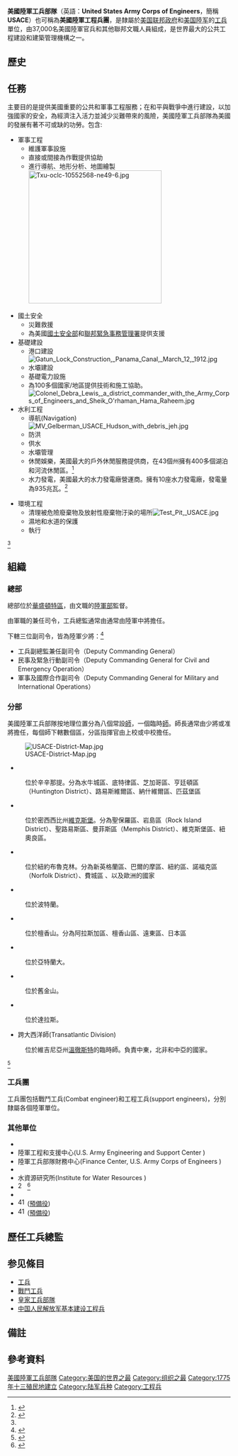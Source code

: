 {{Infobox military unit
| 名稱 = 美國陸軍工兵部隊<br>United States Army Corps of Engineers<br>
| 圖片 = [[File:United_States_Army_Corps_of_Engineers_logo.svg|200px]]
| 圖片說明 = 美國陸軍工兵標誌
| 時期 = 1775年-現今
| 國家 = {{flagu|United States}}
| 效忠 = [[美國聯邦政府|美國聯邦政府]]
| 軍種 = {{flagicon image|Flag of the United States Army (unofficial proportions).svg}} [[美國陸軍|美國陸軍]]
| 兵科 = [[工兵|工兵]]
| 功能 = 工兵指揮<br>水利工程
| 規模 = [[軍_(軍隊)|軍級]]<br>37,000人
| 隸屬 = 美國[[陸軍部|陸軍部]]
| garrison = [[華盛頓特區|華盛頓特區]]
| 裝備 =
| 別稱 =
| 格言 ={{lang-fr|'''Essayon​​s'''}}
| 顏色 =
| 隊歌 =
| 吉祥物 =
| 戰役 =
| anniversaries = 6月16日
| 獎章 =
| 榮譽 =
<!-- Commanders -->
|commander1= R. D. James
|commander1_label=陸軍部土木工程助理部長
|commander2={{Flagicon image|Flag of a United States Army lieutenant general.svg|size=20px}} Todd Semonite  中將
|commander2_label=現任指揮官兼任工兵總監
|commander3=
|commander3_label=
|commander4=
|commander4_label=
<!-- Insignia -->
|identification_symbol          =[[File:US-Engineers-Regimental_Insignia.png|]]
|identification_symbol_label    = [[特色單位徽章|特色單位徽章]](DUI）
|identification_symbol_2        = [[File:USACE.gif|]]
|identification_symbol_2_label  = 美國陸軍工兵臂章
}}

'''美國陸軍工兵部隊'''（英語：'''United States Army Corps of Engineers'''，簡稱'''USACE'''）也可稱為'''美國陸軍工程兵團'''{{NoteTag|這裡指的是「Corps」兵團，請不要與「Engineer Regiment」工兵團混淆}}，是隸屬於[[美国联邦政府|美国联邦政府]]和[[美国陸军|美国陸军]]的[[工兵|工兵]]單位，由37,000名美國陸軍官兵和其他聯邦文職人員組成，是世界最大的公共工程建設和建築管理機構之一。

==歷史==


==任務==

主要目的是提供美國重要的公共和軍事工程服務；在和平與戰爭中進行建設，以加強國家的安全，為經濟注入活力並減少災難帶來的風險，美國陸軍工兵部隊為美國的發展有著不可或缺的功勞。包含:

*軍事工程
**維護軍事設施
**直接或間接為作戰提供協助
**進行導航、地形分析、地圖繪製[[File:Txu-oclc-10552568-ne49-6.jpg|300px]]

*國土安全
**災難救援
**為美國[[國土安全部|國土安全部]]和[[聯邦緊急事務管理署|聯邦緊急事務管理署]]提供支援
*基礎建設
**港口建設[[File:Gatun_Lock_Construction,_Panama_Canal,_March_12,_1912.jpg|thumb]]
**水壩建設
**基礎電力設施
**為100多個國家/地區提供技術和施工協助。[[File:Colonel_Debra_Lewis,_a_district_commander_with_the_Army_Corps_of_Engineers_and_Sheik_O'rhaman_Hama_Raheem.jpg|thumb]]
*水利工程
**導航(Navigation)[[File:MV_Gelberman_USACE_Hudson_with_debris_jeh.jpg|thumb]]
**防洪
**供水
**水壩管理
**休閒娛樂，美國最大的戶外休閒服務提供商，在43個州擁有400多個湖泊和河流休閒區。<ref>{{Cite web |url =https://www.usace.army.mil/Missions/Civil-Works/Recreation/|title = / Missions / Civil Works / Recreation }}</ref>
**水力發電，美國最大的水力發電廠營運商。擁有10座水力發電廠，發電量為935兆瓦。<ref name="#1">{{Cite web |url =https://www.usace.army.mil/Missions//Locations/|title =Mission Overview| }}</ref>

*環境工程
**清理被危險廢棄物及放射性廢棄物汙染的場所[[File:Test_Pit,_USACE.jpg|thumb]]
**濕地和水道的保護
**執行{{link-en|基地重整和關閉|Base Realignment and Closure}}
<ref name="#1"/>

==組織==
===總部===
總部位於[[華盛頓特區|華盛頓特區]]，由文職的[[美國陸軍部|陸軍部]]{{link-en|土木工程助理部長|Assistant Secretary of the Army (Civil Works)}}監督。

由軍職的{{link-en|工兵總監|Chief of Engineers}}兼任司令，工兵總監通常由通常由陸軍中將擔任。

下轄三位副司令，皆為陸軍少將：<ref>{{Cite web |url =https://www.usace.army.mil/About/Leadership/|title = / About / Leadership| }}</ref>
*工兵副總監兼任副司令（Deputy Commanding General）
*民事及緊急行動副司令（Deputy Commanding General for Civil and Emergency Operation）
*軍事及國際合作副司令（Deputy Commanding General for Military and International Operations）

===分部===
美國陸軍工兵部隊按地理位置分為八個常設[[師_(軍隊)|師]]，一個臨時[[師_(軍隊)|師]]。師長通常由少將或准將擔任，每個師下轄數個區，分區指揮官由上校或中校擔任。

[[File:USACE-District-Map.jpg|thumb]]
*{{link-en|五大湖及俄亥俄河師|Great Lakes and Ohio River Division}}
:位於辛辛那提。分為水牛城區、底特律區、芝加哥區、亨廷頓區（Huntington District）、路易斯維爾區、納什維爾區、匹茲堡區
*{{link-en|密西西比河師|Mississippi Valley Division}}
:位於密西西比州[[維克斯堡_(密西西比州)|維克斯堡]]。分為聖保羅區、岩島區（Rock Island District）、聖路易斯區、曼菲斯區（Memphis District）、維克斯堡區、紐奧良區。
*{{link-en|北大西洋師|North Atlantic Division}}
:位於紐約布魯克林。分為新英格蘭區、巴爾的摩區、紐約區、諾福克區（Norfolk District）、費城區 、以及歐洲的國家
*{{link-en|西北師|Northwestern Division}}
:位於波特蘭。
*{{link-en|太平洋師|Pacific Ocean Division}}
:位於檀香山。分為阿拉斯加區、檀香山區、遠東區、日本區
*{{link-en|南大西洋師|South Atlantic Division}}
:位於亞特蘭大。
*{{link-en|南太平洋師|South Pacific Division}}
:位於舊金山。
*{{link-en|西南師|Southwestern Division}}
:位於達拉斯。
*跨大西洋師(Transatlantic Division)
:位於維吉尼亞州[[溫徹斯特_(維吉尼亞州)|溫徹斯特]]的臨時師。負責中東，北非和中亞的國家。
<ref>{{Cite web |url =https://www.usace.army.mil/Locations/|title =Where We Are| }}</ref>

===工兵團===

工兵團包括戰鬥工兵(Combat engineer)和工程工兵(support engineers)，分別隸屬各個陸軍單位。

===其他單位===
*{{link-en|工兵研發中心|Engineer Research and Development Center}}
*陸軍工程和支援中心(U.S. Army Engineering and Support Center )
*陸軍工兵部隊財務中心(Finance Center, U.S. Army Corps of Engineers )
*{{link-en|陸軍地理空間中心|Army Geospatial Center}}
*水資源研究所(Institute for Water Resources )
*[[File:249EngrBnCOA.jpg|17px]]  {{link-en|第249工兵營|249th Engineer Battalion (United States)}}<ref>{{Cite web |url =https://www.usace.army.mil/249th-Engineer-Battalion/|title =  / 249th Engineer Battalion}}</ref>
*{{link-en|第911工兵連|911th Engineer Company}}
*[[File:412-Engineer-Command-SSI.png|17px]]  {{link-en|第412工兵司令部|412th Engineer Command (United States)}}([[美國陸軍預備役|預備役]])
*[[File:416_Eng_Cmd_SSI.png|17px]]  {{link-en|第416工兵司令部|416th Engineer Command (United States)}}([[美國陸軍預備役|預備役]])

==歷任工兵總監==
{{Main|{{link-en|歷任美國陸軍工兵總監列表|List of United States Army Corps of Engineers Chiefs of Engineers}}}}

==参见條目==
* [[工兵|工兵]]
*[[戰鬥工兵|戰鬥工兵]]
*[[皇家工兵部隊|皇家工兵部隊]]
*[[中国人民解放军基本建设工程兵|中国人民解放军基本建设工程兵]]

==備註==
{{noteFoot}}

==參考資料==
{{reflist}}


{{美国陆军}}
{{Authority control}}
[[Category:美國陸軍工兵部隊|]]
[[Category:美国的世界之最|Category:美国的世界之最]]
[[Category:组织之最|Category:组织之最]]
[[Category:1775年十三殖民地建立|Category:1775年十三殖民地建立]]
[[Category:陆军兵种|Category:陆军兵种]]
[[Category:工程兵|Category:工程兵]]